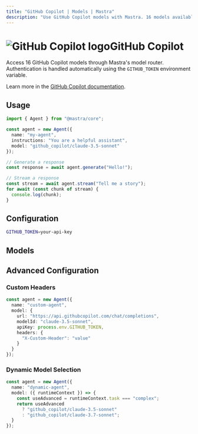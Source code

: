 ```yaml
---
title: "GitHub Copilot | Models | Mastra"
description: "Use GitHub Copilot models with Mastra. 16 models available."
---
```



# <img src="https://models.dev/logos/github_copilot.svg" alt="GitHub Copilot logo" className="inline w-8 h-8 mr-2 align-middle dark:invert dark:brightness-0 dark:contrast-200" />GitHub Copilot

Access 16 GitHub Copilot models through Mastra's model router. Authentication is handled automatically using the `GITHUB_TOKEN` environment variable.

Learn more in the [GitHub Copilot documentation](https://docs.github.com/en/copilot).

## Usage

```typescript
import { Agent } from "@mastra/core";

const agent = new Agent({
  name: "my-agent",
  instructions: "You are a helpful assistant",
  model: "github_copilot/claude-3.5-sonnet"
});

// Generate a response
const response = await agent.generate("Hello!");

// Stream a response
const stream = await agent.stream("Tell me a story");
for await (const chunk of stream) {
  console.log(chunk);
}
```

## Configuration

```bash
GITHUB_TOKEN=your-api-key
```

## Models

<ProviderModelsTable 
  models={[]}
  apiKey="GITHUB_TOKEN"
/>

## Advanced Configuration

### Custom Headers

```typescript
const agent = new Agent({
  name: "custom-agent",
  model: {
    url: "https://api.githubcopilot.com/chat/completions",
    modelId: "claude-3.5-sonnet",
    apiKey: process.env.GITHUB_TOKEN,
    headers: {
      "X-Custom-Header": "value"
    }
  }
});
```

### Dynamic Model Selection

```typescript
const agent = new Agent({
  name: "dynamic-agent",
  model: ({ runtimeContext }) => {
    const useAdvanced = runtimeContext.task === "complex";
    return useAdvanced 
      ? "github_copilot/claude-3.5-sonnet"
      : "github_copilot/claude-3.7-sonnet";
  }
});
```

